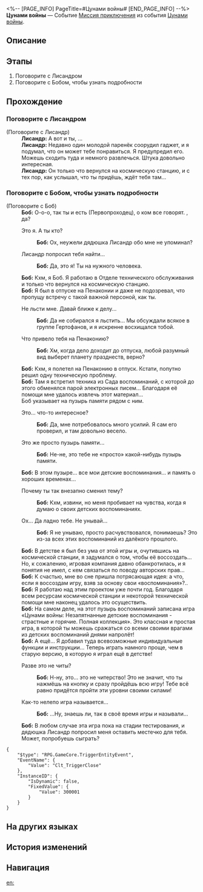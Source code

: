 <%-- [PAGE_INFO]
PageTitle=#Цунами войны#
[END_PAGE_INFO] --%>
{{Дополнить|Диалоги.}}
{{Миссия Инфобокс
|id              = 8021201
|Название        = 
|Изображение     = Миссия Цунами войны.png
|Тип             = Миссия приключения
|Событие         = Цунами войны
|Глава           = 
|Условия         = Завершена [[Миссия Освоения]] «[[Тишина галактики]]»
|Персонажи       = Боб; Лисандр; Первопроходец
|СтартЛокация    = [[Космическая станция «Герта»]] — [[Зона поддержки]]
|Мир             = Космическая станция «Герта»
|Предыдущая      = 
|Следующая       = 
|Награды         = Кредиты*5 000
}}
'''Цунами войны''' — Событие [[Миссия приключения]] из события [[Цунами войны]].

==Описание==
{{Описание|<!--официальное описание из Перекрёстка судеб-->}}

==Этапы==
# Поговорите с Лисандром
# Поговорите с Бобом, чтобы узнать подробности

==Прохождение==
{{Дополнить}}

===Поговорите с Лисандром===
{{Описание миссии|тип=Миссия приключения|локация=Зона поддержки|Отставной исследователь хочет о чём-то поговорить с вами на космической станции, лучше встретиться с ним лично.<br />Он очень загадочен, но, возможно, у него есть для вас хорошие новости.}}
{{Диалог Начало}}

;(Поговорите с Лисандр)
:'''Лисандр:''' А вот и ты, {{MC|ж=барышня|м=юноша}}...
:'''Лисандр:''' Недавно один молодой паренёк соорудил гаджет, и я подумал, что он может тебе понравиться. Я предупредил его. Можешь сходить туда и немного развлечься. Штука довольно интересная.
:'''Лисандр:''' Он только что вернулся на космическую станцию, и с тех пор, как услышал, что ты придёшь, ждёт тебя там...
{{Диалог Конец}}

===Поговорите с Бобом, чтобы узнать подробности===
{{Описание миссии|тип=Миссия приключения|локация=Зона поддержки|Лисандр только что вернулся из отпуска на Пенаконии. Похоже, он наслышан о ваших достижениях и хочет лично встретиться с «{{MC|ж=героиней|м=героем}} космической станции».}}
{{Диалог Начало}}

;(Поговорите с Боб)
:'''Боб:''' О-о-о, так ты и есть {{MC|м=тот|ж=та}} (Первопроходец), о ком все говорят. {{MC|м=Безымянный|ж=Безымянная}}, да?
:{{Диалог|Стрелка}} Это я. А ты кто?
::'''Боб:''' Ох, неужели дядюшка Лисандр обо мне не упоминал?
:{{Диалог|Стрелка}} Лисандр попросил тебя найти...
::'''Боб:''' Да, это я! Ты {{MC|м=вышел|ж=вышла}} на нужного человека.
:'''Боб:''' Кхм, я Боб. Я работаю в Отделе технического обслуживания и только что вернулся на космическую станцию.
:'''Боб:''' Я был в отпуске на Пенаконии и даже не подозревал, что пропущу встречу с такой важной персоной, как ты.
:{{Диалог|Стрелка}} Не льсти мне. Давай ближе к делу...
::'''Боб:''' Да не собирался я льстить... Мы обсуждали всякое в группе Гертофанов, и я искренне восхищался тобой.
:{{Диалог|Стрелка}} Что привело тебя на Пенаконию?
::'''Боб:''' Хм, когда дело доходит до отпуска, любой разумный вид выберет планету празднеств, верно?
:'''Боб:''' Кхм, я полетел на Пенаконию в отпуск. Кстати, попутно решил одну техническую проблему.
:'''Боб:''' Там я встретил техника из Сада воспоминаний, с которой до этого обменялся парой электронных писем... Благодаря её помощи мне удалось извлечь этот материал...
:Боб указывает на пузырь памяти рядом с ним.
:{{Диалог|Стрелка}} Это... что-то интересное?
::'''Боб:''' Да, мне потребовалось много усилий. Я сам его проверил, и там довольно весело.
:{{Диалог|Стрелка}} Это же просто пузырь памяти...
::'''Боб:''' Не-не, это тебе не «просто» какой-нибудь пузырь памяти.
:'''Боб:''' В этом пузыре... все мои детские воспоминания... и память о хороших временах...
:{{Диалог|Стрелка}} Почему ты так внезапно сменил тему?
::'''Боб:''' Кхм, извини, но меня пробивает на чувства, когда я думаю о своих детских воспоминаниях.
:{{Диалог|Стрелка}} Ох... Да ладно тебе. Не унывай...
::'''Боб:''' Я не унываю, просто расчувствовался, понимаешь? Это из-за всех этих воспоминаний из далёкого прошлого.
:'''Боб:''' В детстве я был без ума от этой игры и, очутившись на космической станции, я задумался о том, чтобы её воссоздать... Но, к сожалению, игровая компания давно обанкротилась, и я понятия не имел, с кем связаться по поводу авторских прав...
:'''Боб:''' К счастью, мне во сне пришла потрясающая идея: а что, если я воссоздам игру, взяв за основу свои «воспоминания»?..
:'''Боб:''' Я работаю над этим проектом уже почти год. Благодаря всем ресурсам космической станции и некоторой технической помощи мне наконец удалось это осуществить.
:'''Боб:''' На самом деле, на этот пузырь воспоминаний записана игра «Цунами войны: Незапятнанные детские воспоминания - страстные и горячие. Полная коллекция». Это классная и простая игра, в которой ты можешь сражаться со всеми своими врагами из детских воспоминаний днями напролёт!
:'''Боб:''' А ещё... Я добавил туда всевозможные индивидуальные функции и инструкции... Теперь играть намного проще, чем в старую версию, в которую я играл ещё в детстве!
:{{Диалог|Стрелка}} Разве это не читы?
::'''Боб:''' Н-ну, это... это не читерство! Это не значит, что ты нажмёшь на кнопку и сразу пройдёшь всю игру! Тебе всё равно придётся пройти эти уровни своими силами!
:{{Диалог|Стрелка}} Как-то нелепо игра называется...
::'''Боб:''' ...Ну, знаешь ли, так в своё время игры и называли...
:'''Боб:''' В любом случае эта игра пока на стадии тестирования, и дядюшка Лисандр попросил меня оставить местечко для тебя. Может, попробуешь сыграть?
<pre>{
	"$type": "RPG.GameCore.TriggerEntityEvent",
	"EventName": {
		"Value": "Clt_TriggerClose"
	},
	"InstanceID": {
		"IsDynamic": false,
		"FixedValue": {
			"Value": 300001
		}
	}
}</pre>
{{Диалог Конец}}

==На других языках==
{{На других языках
|en   = Tides of War
|zhs  = 战意狂潮
|zht  = 戰意狂潮
|ja   = 戦意の潮
|ko   = 전의의 파도
|es   = Corrientes de guerra
|fr   = Furie du combat
|ru   = Цунами войны
|th   = กระแสวิญญาณนักสู้
|vi   = Chiến Ý Mạnh Mẽ
|de   = Kampfesrausch
|id   = Ombak Peperangan
|pt   = Ondas da Guerra
}}

==История изменений==
{{История изменений|3.5}}

==Навигация==
{{Миссия приключения Навбокс|Глава }}

[[en:]]
